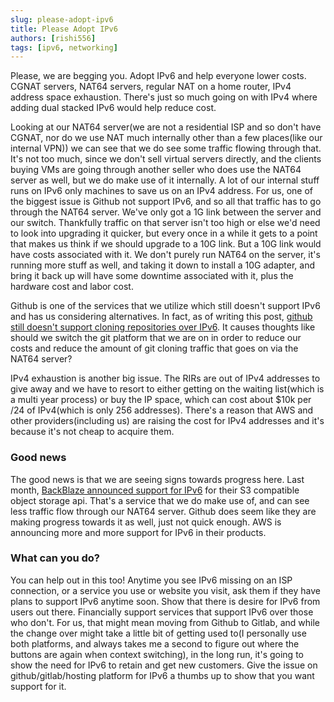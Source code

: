 ```yaml
---
slug: please-adopt-ipv6
title: Please Adopt IPv6
authors: [rishi556]
tags: [ipv6, networking]
---
```


Please, we are begging you. Adopt IPv6 and help everyone lower costs. CGNAT servers, NAT64 servers, regular NAT on a home router, IPv4 address space exhaustion. There's just so much going on with IPv4 where adding dual stacked IPv6 would help reduce cost.

Looking at our NAT64 server(we are not a residential ISP and so don't have CGNAT, nor do we use NAT much internally other than a few places(like our internal VPN)) we can see that we do see some traffic flowing through that.
It's not too much, since we don't sell virtual servers directly, and the clients buying VMs are going through another seller who does use the NAT64 server as well, but we do make use of it internally. A lot of our internal stuff runs on IPv6 only machines to save us on an IPv4 address.
For us, one of the biggest issue is Github not support IPv6, and so all that traffic has to go through the NAT64 server. We've only got a 1G link between the server and our switch. Thankfully traffic on that server isn't too high or else we'd need to look into upgrading it quicker, but every once in a while it gets to a point that makes us think if we should upgrade to a 10G link.
But a 10G link would have costs associated with it. We don't purely run NAT64 on the server, it's running more stuff as well, and taking it down to install a 10G adapter, and bring it back up will have some downtime associated with it, plus the hardware cost and labor cost.

Github is one of the services that we utilize which still doesn't support IPv6 and has us considering alternatives. In fact, as of writing this post, [github still doesn't support cloning repositories over IPv6](https://github.com/orgs/community/discussions/10539).
It causes thoughts like should we switch the git platform that we are on in order to reduce our costs and reduce the amount of git cloning traffic that goes on via the NAT64 server?

IPv4 exhaustion is another big issue. The RIRs are out of IPv4 addresses to give away and we have to resort to either getting on the waiting list(which is a multi year process) or buy the IP space, which can cost about $10k per /24 of IPv4(which is only 256 addresses).
There's a reason that AWS and other providers(including us) are raising the cost for IPv4 addresses and it's because it's not cheap to acquire them.

### Good news

The good news is that we are seeing signs towards progress here. Last month, [BackBlaze announced support for IPv6](https://www.backblaze.com/blog/announcing-support-for-ipv6/) for their S3 compatible object storage api. That's a service that we do make use of, and can see less traffic flow through our NAT64 server.
Github does seem like they are making progress towards it as well, just not quick enough. AWS is announcing more and more support for IPv6 in their products. 

### What can you do?

You can help out in this too! Anytime you see IPv6 missing on an ISP connection, or a service you use or website you visit, ask them if they have plans to support IPv6 anytime soon. Show that there is desire for IPv6 from users out there.
Financially support services that support IPv6 over those who don't. For us, that might mean moving from Github to Gitlab, and while the change over might take a little bit of getting used to(I personally use both platforms, and always takes me a second to figure out where the buttons are again when context switching), in the long run, it's going to show the need for IPv6 to retain and get new customers.
Give the issue on github/gitlab/hosting platform for IPv6 a thumbs up to show that you want support for it.
